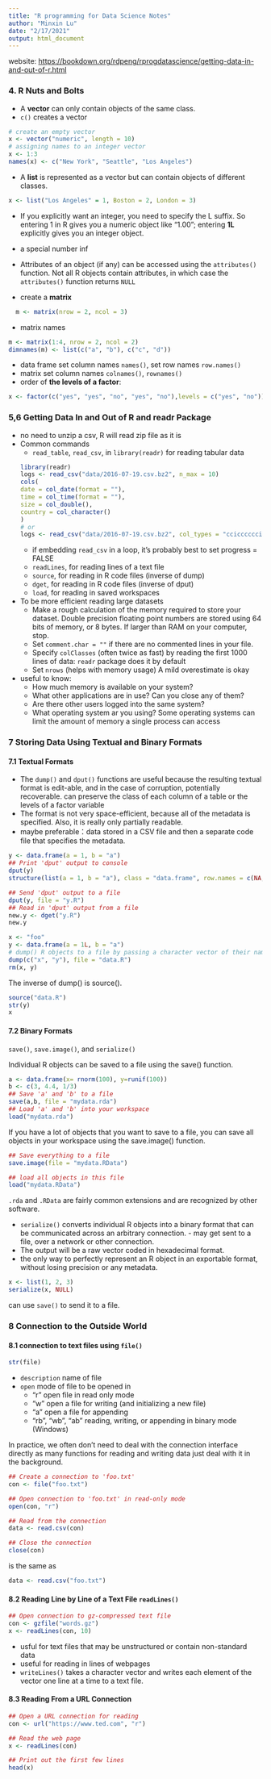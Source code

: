 ```yaml
---
title: "R programming for Data Science Notes"
author: "Minxin Lu"
date: "2/17/2021"
output: html_document
---
```

website: <https://bookdown.org/rdpeng/rprogdatascience/getting-data-in-and-out-of-r.html>

### 4. R Nuts and Bolts

- A **vector** can only contain objects of the same class.
- `c()` creates a vector

```r
# create an empty vector
x <- vector("numeric", length = 10)
# assigning names to an integer vector
x <- 1:3
names(x) <- c("New York", "Seattle", "Los Angeles")
```

- A **list** is represented as a vector but can contain objects of different classes.

```r
x <- list("Los Angeles" = 1, Boston = 2, London = 3)
```

- If you explicitly want an integer, you need to specify the L suffix. So entering 1 in R gives you a numeric object like "1.00"; entering **1L** explicitly gives you an integer object.
- a special number inf
- Attributes of an object (if any) can be accessed using the `attributes()` function. Not all R objects contain attributes, in which case the `attributes()` function returns `NULL`

- create a **matrix**
```r
  m <- matrix(nrow = 2, ncol = 3)
```

- matrix names
```r
m <- matrix(1:4, nrow = 2, ncol = 2)
dimnames(m) <- list(c("a", "b"), c("c", "d"))
```

- data frame set column names `names()`, set row names `row.names()`
- matrix set column names `colnames()`, `rownames()`
- order of **the levels of a factor**:
```r
x <- factor(c("yes", "yes", "no", "yes", "no"),levels = c("yes", "no"))
```

### 5,6 Getting Data In and Out of R and readr Package
- no need to unzip a csv, R will read zip file as it is
- Common commands
  - `read_table`, `read_csv`, in `library(readr)` for reading tabular data
```r
library(readr)
logs <- read_csv("data/2016-07-19.csv.bz2", n_max = 10)
cols(
  date = col_date(format = ""),
  time = col_time(format = ""),
  size = col_double(),
  country = col_character()
)
# or 
logs <- read_csv("data/2016-07-19.csv.bz2", col_types = "ccicccccci", n_max = 10) # c=chr, i=int
```
  - if embedding `read_csv` in a loop, it’s probably best to set progress = FALSE
  - `readLines`, for reading lines of a text file
  - `source`, for reading in R code files (inverse of dump)
  - `dget`, for reading in R code files (inverse of dput)
  - `load`, for reading in saved workspaces

- To be more efficient reading large datasets
  - Make a rough calculation of the memory required to store your dataset. Double precision floating point numbers are stored using 64 bits of memory, or 8 bytes. If larger than  RAM on your computer, stop.
  - Set `comment.char = ""` if there are no commented lines in your file.
  - Specify `colClasses` (often twice as fast) by reading the first 1000 lines of data: `readr` package does it by default
  - Set `nrows` (helps with memory usage) A mild overestimate is okay

- useful to know:
  - How much memory is available on your system?
  - What other applications are in use? Can you close any of them?
  - Are there other users logged into the same system?
  - What operating system ar you using? Some operating systems can limit the     amount of memory a single process can access

### 7 Storing Data Using Textual and Binary Formats

#### 7.1 Textual Formats

-  The `dump()` and `dput()` functions are useful because the resulting textual format is edit-able, and in the case of corruption, potentially recoverable. can preserve the class of each column of a table or the levels of a factor variable
- The format is not very space-efficient, because all of the metadata is specified. Also, it is really only partially readable.
- maybe preferable：data stored in a CSV file and then a separate code file that specifies the metadata.
```r
y <- data.frame(a = 1, b = "a")  
## Print 'dput' output to console
dput(y)                          
structure(list(a = 1, b = "a"), class = "data.frame", row.names = c(NA, -1L))
```

```r
## Send 'dput' output to a file
dput(y, file = "y.R")            
## Read in 'dput' output from a file
new.y <- dget("y.R")             
new.y
```
```r
x <- "foo"
y <- data.frame(a = 1L, b = "a")
# dump() R objects to a file by passing a character vector of their names.
dump(c("x", "y"), file = "data.R") 
rm(x, y)
```

The inverse of dump() is source().
```r
source("data.R")
str(y)
x
```
#### 7.2 Binary Formats
`save()`, `save.image()`, and `serialize()`

Individual R objects can be saved to a file using the save() function.
```r
a <- data.frame(x= rnorm(100), y=runif(100))
b <- c(3, 4.4, 1/3)
## Save 'a' and 'b' to a file
save(a,b, file = "mydata.rda")
## Load 'a' and 'b' into your workspace
load("mydata.rda")
```

If you have a lot of objects that you want to save to a file, you can save all objects in your workspace using the save.image() function.

```r
## Save everything to a file
save.image(file = "mydata.RData")   

## load all objects in this file
load("mydata.RData")     
```
`.rda` and `.RData` are fairly common extensions and are recognized by other software.

- `serialize()` converts individual R objects into a binary format that can be communicated across an arbitrary connection. - may get sent to a file, over a network or other connection.
- The output will be a raw vector coded in hexadecimal format.
- the only way to perfectly represent an R object in an exportable format, without losing precision or any metadata.
```r
x <- list(1, 2, 3)
serialize(x, NULL)
```
can use `save()` to send it to a file.

### 8 Connection to the Outside World
#### 8.1 connection to text files using `file()`
```r
str(file)
```
- `description` name of file
- `open` mode of file to be opened in
  - “r” open file in read only mode
  - “w” open a file for writing (and initializing a new file)
  - “a” open a file for appending
  - “rb”, “wb”, “ab” reading, writing, or appending in binary mode (Windows)
  
In practice, we often don’t need to deal with the connection interface directly as many functions for reading and writing data just deal with it in the background.
```r
## Create a connection to 'foo.txt'
con <- file("foo.txt")       

## Open connection to 'foo.txt' in read-only mode
open(con, "r")               

## Read from the connection
data <- read.csv(con)        

## Close the connection
close(con)                   
```

is the same as
```r
data <- read.csv("foo.txt")
```

#### 8.2 Reading Line by Line of a Text File `readLines()`
```r
## Open connection to gz-compressed text file
con <- gzfile("words.gz")   
x <- readLines(con, 10) 
```
- usful for text files that may be unstructured or contain non-standard data
- useful for reading in lines of webpages
- `writeLines()` takes a character vector and writes each element of the vector one line at a time to a text file.

#### 8.3 Reading From a URL Connection
```r
## Open a URL connection for reading
con <- url("https://www.ted.com", "r")  

## Read the web page
x <- readLines(con)                      

## Print out the first few lines
head(x)                                  
```

